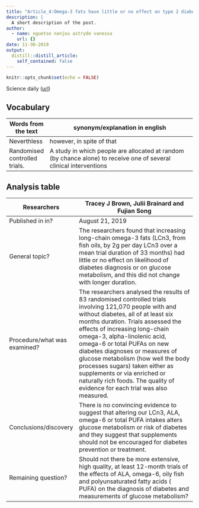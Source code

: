 ```yaml
---
title: "Article_4:Omega-3 fats have little or no effect on type 2 diabetes"
description: |
  A short description of the post.
author:
  - name: nguetse nanjou astryde vanessa
    url: {}
date: 11-30-2019
output:
  distill::distill_article:
    self_contained: false
---
```


```r
knitr::opts_chunk$set(echo = FALSE)
```


Science daily ([url](www.sciencedaily.com/releases/2019/08/190821185334.htm))

## Vocabulary
| Words from the text            | synonym/explanation in english                                                                                     |
| ------------------------------ | ------------------------------------------------------------------------------------------------------------------ |
|  Neverthless                   |  however, in spite of that                                                                                         |
|  Randomised controlled trials. | A study in which people are allocated at random (by chance alone) to receive one of several clinical interventions |

## Analysis table

| Researchers                  | Tracey J Brown, Julii Brainard and Fujian Song                                                                                                                                                                                                                                                                                                                                                                                                                                                               |
| ---------------------------- | ------------------------------------------------------------------------------------------------------------------------------------------------------------------------------------------------------------------------------------------------------------------------------------------------------------------------------------------------------------------------------------------------------------------------------------------------------------------------------------------------------------ |
|  Published in in?            | August 21, 2019                                                                                                                                                                                                                                                                                                                                                                                                                                                                                              |
| General topic?               | The researchers found that increasing long-chain omega-3 fats (LCn3, from fish oils, by 2g per day LCn3 over a mean trial duration of 33 months) had little or no effect on likelihood of diabetes diagnosis or on glucose metabolism, and this did not change with longer duration.                                                                                                                                                                                                                         |
| Procedure/what was examined? | The researchers  analysed the results of 83 randomised controlled trials involving 121,070 people with and without diabetes, all of at least six months duration. Trials assessed the effects of increasing long-chain omega-3, alpha-linolenic acid, omega-6 or total PUFAs on new diabetes diagnoses or measures of glucose metabolism (how well the body processes sugars) taken either as supplements or via enriched or naturally rich foods. The quality of evidence for each trial was also measured. |
|  Conclusions/discovery       | There is no convincing evidence to suggest that altering our LCn3, ALA, omega-6 or total PUFA intakes alters glucose metabolism or risk of diabetes and they suggest that supplements should not be encouraged for diabetes prevention or treatment.                                                                                                                                                                                                                                                         |
|  Remaining question?         | Should not there be more extensive, high quality, at least 12-month trials of the effects of ALA, omega-6, oily fish and polyunsaturated fatty acids ( PUFA) on the diagnosis of diabetes and measurements of glucose metabolism?                                                                                                                                                                                                                                                                            |




